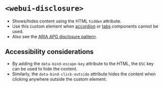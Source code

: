 
<Meta of={WebUIDisclosure} />

# `<webui-disclosure>`
- Shows/hides content using the HTML `hidden` attribute.
- Use this custom element when [accordion](/story/components-accordion--accordion) or [tabs](/story/components-tabs--tabs) components cannot be used.
- Also see the [ARIA APG disclosure pattern](https://www.w3.org/WAI/ARIA/apg/patterns/disclosure/).

## Accessibility considerations
- By adding the `data-bind-escape-key` attribute to the HTML, the `ESC` key can be used to hide the content.
- Similarly, the `data-bind-click-outside` attribute hides the content when clicking anywhere outside the custom element.

<Canvas of={WebUIDisclosure.WebUIDisclosure} />
<Controls of={WebUIDisclosure.WebUIDisclosure} />

